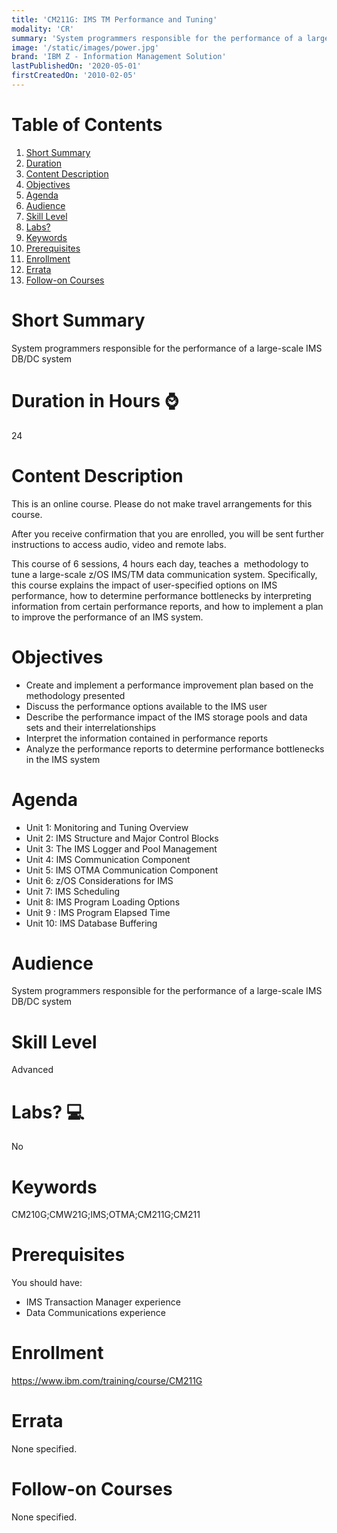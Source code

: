 ```yaml
---
title: 'CM211G: IMS TM Performance and Tuning'
modality: 'CR'
summary: 'System programmers responsible for the performance of a large-scale IMS DB/DC system'
image: '/static/images/power.jpg'
brand: 'IBM Z - Information Management Solution'
lastPublishedOn: '2020-05-01'
firstCreatedOn: '2010-02-05'
---
```

# Table of Contents
1.  [Short Summary](#short-summary)
2.  [Duration](#duration-in-hours-)
3.  [Content Description](#content-description)
4.  [Objectives](#objectives)
5.  [Agenda](#agenda)
6.  [Audience](#audience)
7.  [Skill Level](#skill-level)
8.  [Labs?](#labs-)
9.  [Keywords](#keywords)
10. [Prerequisites](#prerequisites)
11. [Enrollment](#enrollment)
12. [Errata](#errata)
13. [Follow-on Courses](#follow-on-courses)

# Short Summary
System programmers responsible for the performance of a large-scale IMS DB/DC system

# Duration in Hours ⌚
24

# Content Description
<p>This is an online course. Please do not make travel arrangements for this course.</p>

<p>After you receive confirmation that you are enrolled, you will be sent further instructions to access audio, video and remote labs.</p>

<p>This course of 6 sessions, 4 hours each day, teaches a &nbsp;methodology to tune a large-scale z/OS IMS/TM data communication system. Specifically, this course explains the impact of&nbsp;user-specified options on IMS performance, how to determine performance bottlenecks by interpreting information from certain performance reports, and how to implement a plan to improve the&nbsp;performance of an IMS system.</p>

# Objectives
<ul>
	<li>Create and implement a performance improvement plan based on the methodology presented</li>
	<li>Discuss the performance options available to the IMS user</li>
	<li>Describe the performance impact of the IMS storage pools and data sets and their interrelationships</li>
	<li>Interpret the information contained in performance reports</li>
	<li>Analyze the performance reports to determine performance&nbsp;bottlenecks in the IMS system</li>
</ul>

# Agenda
<ul><li>Unit 1: Monitoring and Tuning Overview</li><li>Unit 2: IMS Structure and Major Control Blocks</li><li>Unit 3: The IMS Logger and Pool Management</li><li>Unit 4: IMS Communication Component</li><li>Unit 5: IMS OTMA Communication Component</li><li>Unit 6: z/OS Considerations for IMS</li><li>Unit 7: IMS Scheduling</li><li>Unit 8: IMS Program Loading Options</li><li>Unit 9 : IMS Program Elapsed Time</li><li>Unit 10: IMS Database Buffering</li></ul>

# Audience
<p>System programmers responsible for the performance of a large-scale IMS DB/DC system</p>

# Skill Level
Advanced

# Labs? 💻
No

# Keywords
CM210G;CMW21G;IMS;OTMA;CM211G;CM211

# Prerequisites
<p>You should have:</p>

<ul>
	<li>IMS Transaction Manager experience</li>
	<li>Data Communications experience</li>
</ul>

# Enrollment
https://www.ibm.com/training/course/CM211G

# Errata
None specified.

# Follow-on Courses
None specified.

